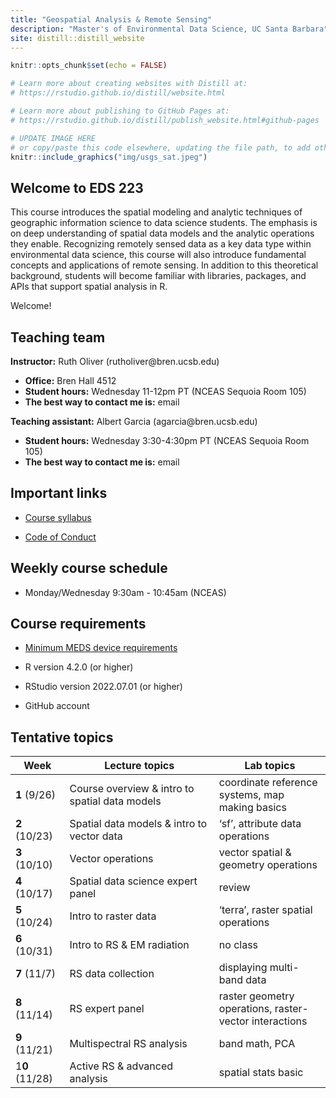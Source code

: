 ```yaml
---
title: "Geospatial Analysis & Remote Sensing"
description: "Master's of Environmental Data Science, UC Santa Barbara"
site: distill::distill_website
---
```


```r
knitr::opts_chunk$set(echo = FALSE)

# Learn more about creating websites with Distill at:
# https://rstudio.github.io/distill/website.html

# Learn more about publishing to GitHub Pages at:
# https://rstudio.github.io/distill/publish_website.html#github-pages

```

```r

# UPDATE IMAGE HERE 
# or copy/paste this code elsewhere, updating the file path, to add other images to your site!
knitr::include_graphics("img/usgs_sat.jpeg")
```

## Welcome to EDS 223

This course introduces the spatial modeling and analytic techniques of geographic information science to data science students. The emphasis is on deep understanding of spatial data models and the analytic operations they enable. Recognizing remotely sensed data as a key data type within environmental data science, this course will also introduce fundamental concepts and applications of remote sensing. In addition to this theoretical background, students will become familiar with libraries, packages, and APIs that support spatial analysis in R.

Welcome!

## Teaching team

**Instructor:** Ruth Oliver (rutholiver\@bren.ucsb.edu)

-   **Office:** Bren Hall 4512
-   **Student hours:** Wednesday 11-12pm PT (NCEAS Sequoia Room 105)
-   **The best way to contact me is:** email

**Teaching assistant:** Albert Garcia (agarcia\@bren.ucsb.edu)

-   **Student hours:** Wednesday 3:30-4:30pm PT (NCEAS Sequoia Room 105)
-   **The best way to contact me is:** email

## Important links

-   [Course syllabus](https://docs.google.com/document/d/1ROLyloNe9dJonNkBEGaAbJ5l1NPUFu_7YRiQHBXwBNs/edit?usp=sharing)

-   [Code of Conduct](https://www.sa.ucsb.edu/regulations/student-conduct-code/student-conduct-code)


## Weekly course schedule

-   Monday/Wednesday 9:30am - 10:45am (NCEAS)


## Course requirements

-   [Minimum MEDS device requirements](https://ucsb-meds.github.io/computer_reqs.html)

-   R version 4.2.0 (or higher)

-   RStudio version 2022.07.01 (or higher)

-   GitHub account


## Tentative topics

| Week | Lecture topics | Lab topics |
|------|----------------|------------|
| **1** (9/26) | Course overview & intro to spatial data models| coordinate reference systems, map making basics|
| **2** (10/23) | Spatial data models & intro to vector data| 'sf', attribute data operations|
| **3** (10/10) | Vector operations | vector spatial & geometry operations|
| **4** (10/17) | Spatial data science expert panel| review|
| **5** (10/24) | Intro to raster data| 'terra', raster spatial operations|
| **6** (10/31) | Intro to RS & EM radiation| no class|
| **7** (11/7)  | RS data collection | displaying multi-band data |
| **8** (11/14) | RS expert panel| raster geometry operations, raster-vector interactions|
| **9** (11/21) | Multispectral RS analysis| band math, PCA     |
| 1**0** (11/28) | Active RS & advanced analysis| spatial stats basic     |
